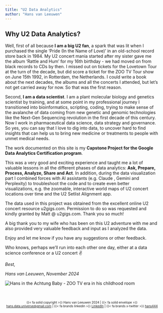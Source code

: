 ```yaml
---
title: "U2 Data Analytics"
author: "Hans van Leeuwen"
---
```


## Why U2 Data Analytics?

Well, first of all because **I am a big U2 fan**, a spark that was lit when I purchased the single 'Pride (In the Name of Love)' in an old-school record store back in 1984. My U2 concert mania started after my sister gave me the album 'Rattle and Hum' for my 16th birthday - we had moved on from black records to CDs by then. I missed out on tickets for the Lovetown Tour at the turn of the decade, but did score a ticket for the ZOO TV Tour show on June 15th 1992, in Rotterdam, the Netherlands. I could write a book about the next decades, the albums and all the concerts I attended, but let's not get carried away for now. So that was the first reason.

Second, **I am a data scientist**. I am a plant molecular biology and genetics scientist by training, and at some point in my professional journey I transitioned into bioinformatics, scripting, coding, trying to make sense of the avalanche of data coming from new genetic and genomic technologies like the Next-Gen Sequencing revolution in the first decade of this century. Now I work in pharmaceutical data science, data strategy and governance. So yes, you can say that I love to dig into data, to uncover hard to find insights that can help us to bring new medicine or treatments to people with unmet medical needs.

The work documented on this site is my **Capstone Project for the Google Data Analytics Certification program**.

:::: {style="text-align: center;"}
::: {data-iframe-width="400" data-iframe-height="270" data-share-badge-id="6275b026-af2c-4382-93a5-1796ea53fafc" data-share-badge-host="https://www.credly.com"}
:::

<script type="text/javascript" async src="//cdn.credly.com/assets/utilities/embed.js"></script>
::::

This was a very good and exciting experience and taught me a lot of valuable lessons in all the different phases of data analytics: **Ask, Prepare, Process, Analyze, Share and Act**. In addition, during the data visualization part I combined forces with AI assistants (e.g. Claude , Gemini and Perplexity) to troubleshoot the code and to create even better visualizations, e.g. the zoomable, interactive world maps of U2 concert locations over time and the U2 Setlist Alignment app.

The data used in this project was obtained from the excellent online U2 concert resource u2gigs.com. Permission to do so was requested and kindly granted by Matt \@ u2gigs.com. Thank you so much!

A big thank you to my wife who has been on this U2 adventure with me and also provided very valuable feedback and input as I analyzed the data.

Enjoy and let me know if you have any suggestions or other feedback.

Who knows, perhaps we'll run into each other one day, either at a data science conference or a U2 concert ✌️

*Best,*

*Hans van Leeuwen*,  *November 2024*


![Hans in the Achtung Baby - ZOO TV era in his childhood room](u2hvl/HvL_AchtungBabyEra.JPG){fig-align="left"}
\
\
\

::: {style="text-align:center; font-size: 10px;"}
{{< fa solid copyright >}} Hans van Leeuwen 2024 \| {{< fa solid envelope >}} [hans.data.universe\@gmail.com](mailto:hans.data.universe@gmail.com) \| {{< fa brands linkedin >}} [LinkedIn](https://www.linkedin.com/in/vanleeuwenhans/) \| {{< fa brands x-twitter >}} [hans444](https://x.com/hans444)
:::
